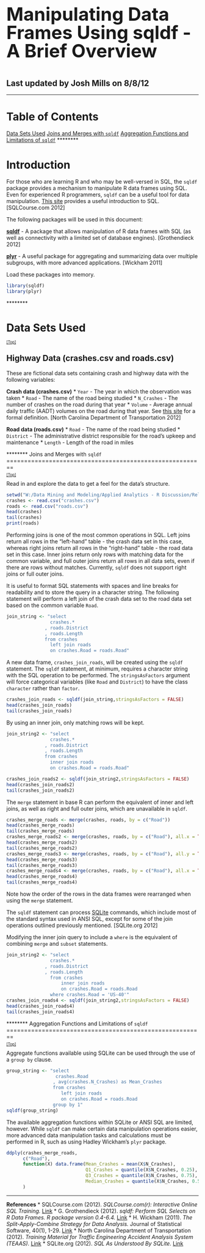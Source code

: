 <p style="font-size:48px;font-weight:bold;line-height:100%">Manipulating Data Frames Using sqldf - A Brief Overview</p>
Last updated by Josh Mills on 8/8/12
--------------------------------------------------------
******
<a name = "Top"></a>

Table of Contents
========================================================
<a href = "#Example Data Set" target = "_self">Data Sets Used</a>
<a href = "#Joins and Merges" target = "_self">Joins and Merges with ```sqldf```</a>
<a href = "#Aggregation" target = "_self">Aggregation Functions and Limitations of ```sqldf```</a>
********

Introduction
========================================================
For those who are learning R and who may be well-versed in SQL, the ```sqldf``` package provides a mechanism to manipulate R data frames using SQL. Even for experienced R programmers, ```sqldf``` can be a useful tool for data manipulation. [This site](http://www.sqlcourse.com/index.html "SQL Course.com") provides a useful introduction to SQL. [SQLCourse.com 2012]

The following packages will be used in this document:

[**sqldf**](https://code.google.com/p/sqldf/ "sqldf: SQL select on R data frames") - A package that allows manipulation of R data frames with SQL (as well as connectivity with a limited set of database engines). [Grothendieck 2012]

[**plyr**](http://plyr.had.co.nz/ "Hadley Wickham's plyr site") - A useful package for aggregating and summarizing data over multiple subgroups, with more advanced applications. [Wickham 2011]

Load these packages into memory.

```r
library(sqldf)
library(plyr)
```

<a name = "Example Data Set"></a>
********

Data Sets Used
========================================================
<p style="font-size:10px;line-height:20%"><a href = "#Top" target = "_self">[Top]</a></p>

Highway Data (crashes.csv and roads.csv)
------------------------
These are fictional data sets containing crash and highway data with the following variables:

**Crash data (crashes.csv)**
* `Year` - The year in which the observation was taken
* `Road` - The name of the road being studied
* `N_Crashes` - The number of crashes on the road during that year
* `Volume` - Average annual daily traffic (AADT) volumes on the road during that year. See [this site](http://www.ncdot.gov/doh/preconstruct/traffic/safety/teaas/data/chapter_08.pdf) for a formal definition. [North Carolina Department of Transportation 2012]

**Road data (roads.csv)**
* `Road` - The name of the road being studied
* `District` - The administrative district responsible for the road's upkeep and maintenance
* `Length` - Length of the road in miles

<a name = "Joins and Merges"></a>
********
Joins and Merges with ```sqldf```
========================================================
<p style="font-size:10px;line-height:20%"><a href = "#Top" target = "_self">[Top]</a></p>

Read in and explore the data to get a feel for the data's structure.

```r
setwd("W:/Data Mining and Modeling/Applied Analytics - R Discussion/Related Files")
crashes <- read.csv("crashes.csv")
roads <- read.csv("roads.csv")
head(crashes)
tail(crashes)
print(roads)
```

Performing joins is one of the most common operations in SQL. Left joins return all rows in the "left-hand" table - the crash data set in this case, whereas right joins return all rows in the "right-hand" table - the road data set in this case. Inner joins return only rows with matching data for the common variable, and full outer joins return all rows in all data sets, even if there are rows without matches. Currently, ```sqldf``` does not support right joins or full outer joins.

It is useful to format SQL statements with spaces and line breaks for readability and to store the query in a character string. The following statement will perform a left join of the crash data set to the road data set based on the common variable ```Road```. 

```r
join_string <- "select
                crashes.*
              , roads.District
              , roads.Length
              from crashes
                left join roads
                on crashes.Road = roads.Road"
```

A new data frame, ```crashes_join_roads```, will be created using the ```sqldf``` statement. The ```sqldf``` statement, at minimum, requires a character string with the SQL operation to be performed. The ```stringsAsFactors``` argument will force categorical variables (like ```Road``` and ```District```) to have the class ```character``` rather than ```factor```.

```r
crashes_join_roads <- sqldf(join_string,stringsAsFactors = FALSE)
head(crashes_join_roads)
tail(crashes_join_roads)
```

By using an inner join, only matching rows will be kept.

```r
join_string2 <- "select
                crashes.*
              , roads.District
              , roads.Length
              from crashes
                inner join roads
                on crashes.Road = roads.Road"
```

```r
crashes_join_roads2 <- sqldf(join_string2,stringsAsFactors = FALSE)
head(crashes_join_roads2)
tail(crashes_join_roads2)
```

The ```merge``` statement in base R can perform the equivalent of inner and left joins, as well as right and full outer joins, which are unavailable in ```sqldf```.

```r
crashes_merge_roads <- merge(crashes, roads, by = c("Road"))
head(crashes_merge_roads)
tail(crashes_merge_roads)
crashes_merge_roads2 <- merge(crashes, roads, by = c("Road"), all.x = TRUE)
head(crashes_merge_roads2)
tail(crashes_merge_roads2)
crashes_merge_roads3 <- merge(crashes, roads, by = c("Road"), all.y = TRUE)
head(crashes_merge_roads3)
tail(crashes_merge_roads3)
crashes_merge_roads4 <- merge(crashes, roads, by = c("Road"), all.x = TRUE, all.y = TRUE)
head(crashes_merge_roads4)
tail(crashes_merge_roads4)
```

Note how the order of the rows in the data frames were rearranged when using the ```merge``` statement.

The ```sqldf``` statement can process [SQLite](http://www.sqlite.org/lang.html "SQL As Understood By SQLite") commands, which include most of the standard syntax used in ANSI SQL, except for some of the join operations outlined previously mentioned. [SQLite.org 2012]

Modifying the inner join query to include a ```where``` is the equivalent of combining ```merge``` and ```subset``` statements.

```r
join_string2 <- "select
                crashes.*
              , roads.District
              , roads.Length
                from crashes
                    inner join roads
                    on crashes.Road = roads.Road
                where crashes.Road = 'US-40'"                
crashes_join_roads4 <- sqldf(join_string2,stringsAsFactors = FALSE)
head(crashes_join_roads4)
tail(crashes_join_roads4)
```

<a name = "Aggregation"></a>
********
Aggregation Functions and Limitations of ```sqldf```
========================================================
<p style="font-size:10px;line-height:20%"><a href = "#Top" target = "_self">[Top]</a></p>

Aggregate functions available using SQLite can be used through the use of a ```group by``` clause.

```r
group_string <- "select
                  crashes.Road
                 , avg(crashes.N_Crashes) as Mean_Crashes
                 from crashes
                    left join roads
                    on crashes.Road = roads.Road
                 group by 1"
sqldf(group_string)
```

The available aggregation functions within SQLite or ANSI SQL are limited, however. While ```sqldf``` can make certain data manipulation operations easier, more advanced data manipulation tasks and calculations must be performed in R, such as using Hadley Wickham's ```plyr``` package.

```r
ddply(crashes_merge_roads,
      c("Road"),
      function(X) data.frame(Mean_Crashes = mean(X$N_Crashes),
                             Q1_Crashes = quantile(X$N_Crashes, 0.25),
                             Q3_Crashes = quantile(X$N_Crashes, 0.75),
                             Median_Crashes = quantile(X$N_Crashes, 0.50))
      )
```

********
**References**
* SQLCourse.com (2012). *SQLCourse.com(r): Interactive Online SQL Training.* [Link](http://www.sqlcourse.com/index.html)
* G. Grothendieck (2012). *sqldf: Perform SQL Selects on R Data Frames. R package version 0.4-6.4.* [Link](http://CRAN.R-project.org/package=sqldf)
* H. Wickham (2011). *The Split-Apply-Combine Strategy for Data Analysis.* Journal of Statistical Software, 40(1), 1-29. [Link](http://www.jstatsoft.org/v40/i01/)
* North Carolina Department of Transportation (2012). *Training Material for Traffic Engineering Accident Analysis System (TEAAS).* [Link](http://www.ncdot.gov/doh/preconstruct/traffic/safety/teaas/)
* SQLite.org (2012). *SQL As Understood By SQLite.* [Link](http://www.sqlite.org/lang.html)

